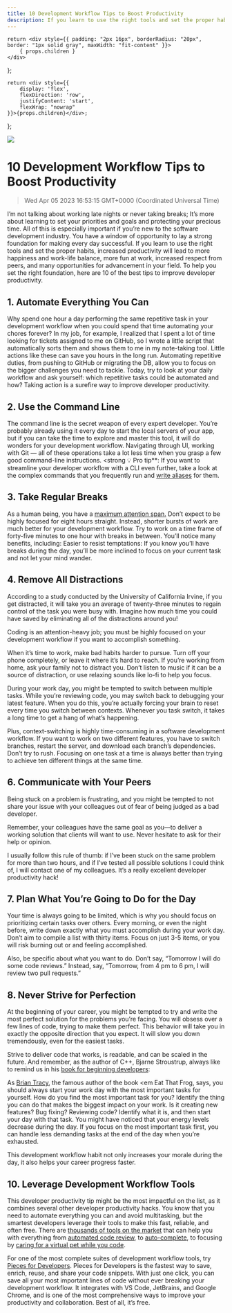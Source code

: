 ```yaml
---
title: 10 Development Workflow Tips to Boost Productivity
description: If you learn to use the right tools and set the proper habits, increased productivity will lead to more happiness and work-life balance, more fun at work, increased respect from peers, and many opportunities for advancement in your field.
---
```


    return <div style={{ padding: "2px 16px", borderRadius: "20px", border: "1px solid gray", maxWidth: "fit-content" }}>
        { props.children }
    </div>
};

    return <div style={{
        display: 'flex',
        flexDirection: 'row',
        justifyContent: 'start',
        flexWrap: "nowrap"
    }}>{props.children}</div>;

};

<link rel="canonical" href="https://code.pieces.app/blog/development-workflow-tips" />

![](https://uploads-ssl.webflow.com/6143afec68f555387049efb3/62f2c25813f471374fc18012_nine%20pro%20tips.jpg)

# 10 Development Workflow Tips to Boost Productivity
> Wed Apr 05 2023 16:53:15 GMT+0000 (Coordinated Universal Time)

I’m not talking about working late nights or never taking breaks; It’s more about learning to set your priorities and goals and protecting your precious time.
All of this is especially important if you’re new to the software development industry. You have a window of opportunity to lay a strong foundation for making every day successful.
If you learn to use the right tools and set the proper habits, increased productivity will lead to more happiness and work-life balance, more fun at work, increased respect from peers, and many opportunities for advancement in your field.
To help you set the right foundation, here are 10 of the best tips to improve developer productivity.

## 1. Automate Everything You Can
Why spend one hour a day performing the same repetitive task in your development workflow when you could spend that time automating your chores forever?
In my job, for example, I realized that I spent a lot of time looking for tickets assigned to me on GitHub, so I wrote a little script that automatically sorts them and shows them to me in my note-taking tool.
Little actions like these can save you hours in the long run. Automating repetitive duties, from pushing to GitHub or migrating the DB, allow you to focus on the bigger challenges you need to tackle.
Today, try to look at your daily workflow and ask yourself: which repetitive tasks could be automated and how? Taking action is a surefire way to improve developer productivity.

## 2. Use the Command Line
The command line is the secret weapon of every expert developer. You’re probably already using it every day to start the local servers of your app, but if you can take the time to explore and master this tool, it will do wonders for your development workflow.
Navigating through UI, working with Git — all of these operations take a lot less time when you grasp a few good command-line instructions.
<strong 💡 Pro tip**: If you want to streamline your developer workflow with a CLI even further, take a look at the complex commands that you frequently run and <a href="https://jonsuh.com/blog/bash-command-line-shortcuts/" target="_blank">write aliases</a> for them.

## 3. Take Regular Breaks
As a human being, you have a <a href="https://en.wikipedia.org/wiki/Attention_span" target="_blank">maximum attention span.</a> Don’t expect to be highly focused for eight hours straight. Instead, shorter bursts of work are much better for your development workflow.
Try to work on a time frame of forty-five minutes to one hour with breaks in between. You’ll notice many benefits, including:
Easier to resist temptations: If you know you’ll have breaks during the day, you’ll be more inclined to focus on your current task and not let your mind wander.

## 4. Remove All Distractions
According to a study conducted by the University of California Irvine, if you get distracted, it will take you an average of twenty-three minutes to regain control of the task you were busy with. Imagine how much time you could have saved by eliminating all of the distractions around you!

Coding is an attention-heavy job; you must be highly focused on your development workflow if you want to accomplish something.

When it’s time to work, make bad habits harder to pursue. Turn off your phone completely, or leave it where it’s hard to reach. If you’re working from home, ask your family not to distract you.
Don’t listen to music if it can be a source of distraction, or use relaxing sounds like lo-fi to help you focus.

During your work day, you might be tempted to switch between multiple tasks. While you’re reviewing code, you may switch back to debugging your latest feature.
When you do this, you’re actually forcing your brain to reset every time you switch between contexts. Whenever you task switch, it takes a long time to get a hang of what’s happening.

Plus, context-switching is highly time-consuming in a software development workflow. If you want to work on two different features, you have to switch branches, restart the server, and download each branch’s dependencies.
Don’t try to rush. Focusing on one task at a time is always better than trying to achieve ten different things at the same time.

## 6. Communicate with Your Peers
Being stuck on a problem is frustrating, and you might be tempted to not share your issue with your colleagues out of fear of being judged as a bad developer.

Remember, your colleagues have the same goal as you—to deliver a working solution that clients will want to use. Never hesitate to ask for their help or opinion.

I usually follow this rule of thumb: if I’ve been stuck on the same problem for more than two hours, and if I’ve tested all possible solutions I could think of, I will contact one of my colleagues. It’s a really excellent developer productivity hack!

## 7. Plan What You’re Going to Do for the Day
Your time is always going to be limited, which is why you should focus on prioritizing certain tasks over others.
Every morning, or even the night before, write down exactly what you must accomplish during your work day. Don’t aim to compile a list with thirty items. Focus on just 3-5 items, or you will risk burning out or and feeling accomplished.

Also, be specific about what you want to do. Don’t say, “Tomorrow I will do some code reviews.” Instead, say, “Tomorrow, from 4 pm to 6 pm, I will review two pull requests.”

## 8. Never Strive for Perfection
At the beginning of your career, you might be tempted to try and write the most perfect solution for the problems you’re facing. You will obsess over a few lines of code, trying to make them perfect.
This behavior will take you in exactly the opposite direction that you expect. It will slow you down tremendously, even for the easiest tasks.

Strive to deliver code that works, is readable, and can be scaled in the future. And remember, as the author of C++, Bjarne Stroustrup, always like to remind us in his <a href="https://www.stroustrup.com/programming.html" target="_blank">book for beginning developers</a>:

As <a href="https://www.briantracy.com/blog/time-management/the-truth-about-frogs/" target="_blank">Brian Tracy</a>, the famous author of the book <em Eat That Frog, says, you should always start your work day with the most important tasks for yourself.
How do you find the most important task for you? Identify the thing you can do that makes the biggest impact on your work.
Is it creating new features? Bug fixing? Reviewing code?
Identify what it is, and then start your day with that task.
You might have noticed that your energy levels decrease during the day. If you focus on the most important task first, you can handle less demanding tasks at the end of the day when you’re exhausted.

This development workflow habit not only increases your morale during the day, it also helps your career progress faster.

## 10. Leverage Development Workflow Tools
This developer productivity tip might be the most impactful on the list, as it combines several other developer productivity hacks. You know that you need to automate everything you can and avoid multitasking, but the smartest developers leverage their tools to make this fast, reliable, and often free. 
There are <a href="https://code.pieces.app/blog/best-developer-productivity-tools" target="_blank">thousands of tools on the market</a> that can help you with everything from <a href="https://snyk.io/product/" target="_blank">automated code review</a>, to <a href="https://github.com/features/copilot" target="_blank">auto-complete</a>, to focusing by <a href="https://marketplace.visualstudio.com/items?itemName=tonybaloney.vscode-pets" target="_blank">caring for a virtual pet while you code</a>.

For one of the most complete suites of development workflow tools, try <a href="https://code.pieces.app/install" target="_blank">Pieces for Developers</a>. Pieces for Developers is the fastest way to save, enrich, reuse, and share your code snippets. With just one click, you can save all your most important lines of code without ever breaking your development workflow. It integrates with VS Code, JetBrains, and Google Chrome, and is one of the most comprehensive ways to improve your productivity and collaboration. Best of all, it’s free.
